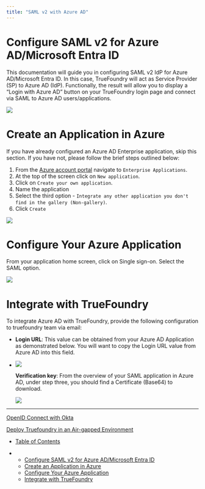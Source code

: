 ```yaml
---
title: "SAML v2 with Azure AD"
---
```


# Configure SAML v2 for Azure AD/Microsoft Entra ID

This documentation will guide you in configuring SAML v2 IdP for Azure AD/Microsoft Entra ID. In this case, TrueFoundry will act as Service Provider (SP) to Azure AD (IdP). Functionally, the result will allow you to display a “Login with Azure AD” button on your TrueFoundry login page and connect via SAML to Azure AD users/applications.

![](/images/docs/f33d20d6c06da13f7a2d824b545714ea2f3ed4275763c806df274f4b7d32cf30-image.png)

# Create an Application in Azure

If you have already configured an Azure AD Enterprise application, skip this section. If you have not, please follow the brief steps outlined below:

1. From the [Azure account portal](https://portal.azure.com/#home) navigate to `Enterprise Applications`.
2. At the top of the screen click on `New application`.
3. Click on `Create your own application`.
4. Name the application
5. Select the third option - `Integrate any other application you don't find in the gallery (Non-gallery)`.
6. Click `Create`

![](/images/docs/3a2c02f08494bbcf16bfbcb922d1f359542d17170e6fa7034ee8fc604bcabe16-tf-create-app.png)

# Configure Your Azure Application

From your application home screen, click on Single sign-on. Select the SAML option.

![](/images/docs/32983e8d642d7a12242a1f479d34b41e23b62d13ca3a7c0c3eac489dd8559a39-tf-saml.png)

# Integrate with TrueFoundry

To integrate Azure AD with TrueFoundry, provide the following configuration to truefoundry team via email:

* **Login URL**: This value can be obtained from your Azure AD Application as demonstrated below. You will want to copy the Login URL value from Azure AD into this field.

* ![](/images/docs/f1cb5d6b42e2984de1746be8c4b5b306053136a8aebd77b4dbd67dba73bf3e54-image.png)

  **Verification key**: From the overview of your SAML application in Azure AD, under step three, you should find a Certificate (Base64) to download.

  ![](/images/docs/41cd3621730f73a0ff070207fad73c2956a4ff6d0a9c6e1a53e9548c1fb26be7-image.png)

***

[OpenID Connect with Okta](/docs/openid-connect-with-okta)

[Deploy Truefoundry in an Air-gapped Environment](/docs/deploy-truefoundry-in-an-air-gapped-environment)

* [Table of Contents](#)

* * [Configure SAML v2 for Azure AD/Microsoft Entra ID](#configure-saml-v2-for-azure-admicrosoft-entra-id)
  * [Create an Application in Azure](#create-an-application-in-azure)
  * [Configure Your Azure Application](#configure-your-azure-application)
  * [Integrate with TrueFoundry](#integrate-with-truefoundry)
